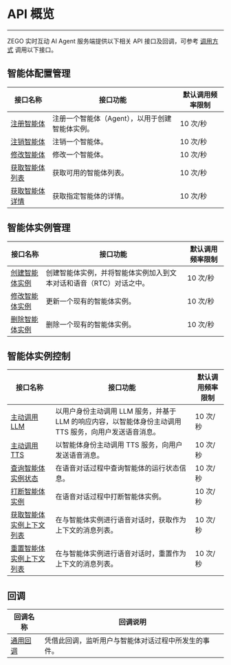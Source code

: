 # API 概览

---

ZEGO 实时互动 AI Agent 服务端提供以下相关 API 接口及回调，可参考 [调用方式](./Accessing%20Server%20APIs.mdx) 调用以下接口。

## 智能体配置管理

| 接口名称                                                                  | 接口功能                                        | 默认调用频率限制 |
| ------------------------------------------------------------------------- | ----------------------------------------------- | ---------------- |
| [注册智能体](./Agent%20Configuration%20Management/Register%20Agent.mdx)   | 注册一个智能体（Agent），以用于创建智能体实例。 | 10 次/秒         |
| [注销智能体](./Agent%20Configuration%20Management/Unregister%20Agent.mdx) | 注销一个智能体。                                | 10 次/秒         |
| [修改智能体](./Agent%20Configuration%20Management/Update%20Agent.mdx)     | 修改一个智能体。                                | 10 次/秒         |
| [获取智能体列表](./Agent%20Configuration%20Management/List%20Agents.mdx)  | 获取可用的智能体列表。                          | 10 次/秒         |
| [获取智能体详情](./Agent%20Configuration%20Management/Query%20Agents.mdx) | 获取指定智能体的详情。                          | 10 次/秒         |

## 智能体实例管理

| 接口名称                                                                        | 接口功能                                                            | 默认调用频率限制 |
| ------------------------------------------------------------------------------- | ------------------------------------------------------------------- | ---------------- |
| [创建智能体实例](./Agent%20Instance%20Management/Create%20Agent%20instance.mdx) | 创建智能体实例，并将智能体实例加入到文本对话和语音（RTC）对话之中。 | 10 次/秒         |
| [修改智能体实例](./Agent%20Instance%20Management/Update%20Agent%20instance.mdx) | 更新一个现有的智能体实例。                                          | 10 次/秒         |
| [删除智能体实例](./Agent%20Instance%20Management/Delete%20Agent%20instance.mdx) | 删除一个现有的智能体实例。                                          | 10 次/秒         |

## 智能体实例控制

| 接口名称                                                                                 | 接口功能                                                                                                | 默认调用频率限制 |
| ---------------------------------------------------------------------------------------- | ------------------------------------------------------------------------------------------------------- | ---------------- |
| [主动调用 LLM](./Agent%20Instance%20Control/Send%20Agent%20instance%20LLM.mdx)           | 以用户身份主动调用 LLM 服务，并基于 LLM 的响应内容，以智能体身份主动调用 TTS 服务，向用户发送语音消息。 | 10 次/秒         |
| [主动调用 TTS](./Agent%20Instance%20Control/Send%20Agent%20instance%20TTS.mdx)           | 以智能体身份主动调用 TTS 服务，向用户发送语音消息。                                                     | 10 次/秒         |
| [查询智能体实例状态](./Agent%20Instance%20Control/Query%20Agent%20instance%20status.mdx) | 在语音对话过程中查询智能体的运行状态信息。                                                              | 10 次/秒         |
| [打断智能体实例](./Agent%20Instance%20Control/Interrupt%20Agent%20Instance.mdx)         | 在语音对话过程中打断智能体实例。                                                | 10 次/秒         |
| [获取智能体实例上下文列表](./Agent%20Instance%20Control/Get%20Agent%20Instance%20Msg%20List.mdx) | 在与智能体实例进行语音对话时，获取作为上下文的消息列表。        | 10 次/秒         |
| [重置智能体实例上下文列表](./Agent%20Instance%20Control/Reset%20Agent%20Instance%20Msg%20List.mdx) |在与智能体实例进行语音对话时，重置作为上下文的消息列表。                     | 10 次/秒         |

## 回调

| 回调名称                                       | 回调说明                                             |
| ---------------------------------------------- | ---------------------------------------------------- |
| [通用回调](../Callbacks/Receiving%20Callback.mdx) | 凭借此回调，监听用户与智能体对话过程中所发生的事件。 |